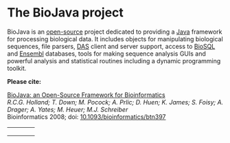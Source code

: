= The BioJava project =

BioJava is an [[wp:Open source|open-source]] project dedicated to providing a [http://www.java.sun.com Java] framework for processing biological data. It includes objects for manipulating biological sequences, file parsers, [http://biodas.org/ DAS] client and server support, access to [[biosql:Main_Page|BioSQL]] and [http://www.ensembl.org Ensembl] databases, tools for making sequence analysis GUIs and powerful analysis and statistical routines including a dynamic programming toolkit.

'''Please cite:'''

[http://bioinformatics.oxfordjournals.org/cgi/content/abstract/btn397v1?ijkey=jIKd6VUGPrgshbv&keytype=ref BioJava: an Open-Source Framework for Bioinformatics] <br/>
<i>R.C.G. Holland; T. Down; M. Pocock; A. Prlic; D. Huen; K. James; S. Foisy; A. Drager; A. Yates; M. Heuer; M.J. Schreiber</i><br/>
Bioinformatics 2008; doi: [http://dx.doi.org/10.1093/bioinformatics/btn397 10.1093/bioinformatics/btn397]


<table style="width:100%; vertical-align: top">
<tr style="vertical-align: top;">
<td style="width: 25%; vertical-align: top;">
{{Getting_Biojava}}
</td>
<td style="width: 50%; vertical-align: top;">
{{BioJava_Documentation}}
</td>
<td style="width: 25%; vertical-align: top;" rowspan="2">
{{CookBook}}
</td>
</tr>
<tr style="vertical-align: top;">
<td style="width: 25%; vertical-align: top;">
{{Community}}
<td style="width: 50%; vertical-align: top;">
{{Developers}}
</td>
</tr>

<tr>
<td style="width: 25%; vertical-align: top;">
{{Applications}}
</td>
<td style="width: 25%; vertical-align: top;" colspan="2">
{{Thanks}}
</td>

</tr>
</table>